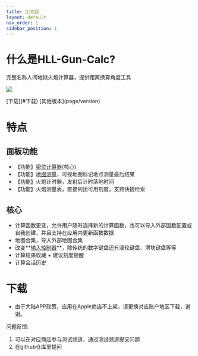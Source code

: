 ```yaml
---
title: 👏🏻欢迎
layout: default
nav_order: 1
sidebar_position: 1
---
```


# 什么是HLL-Gun-Calc?

完整名称人间地狱火炮计算器，提供距离换算角度工具

![](/images/banner.png)

<span class="fs-5">
[下载](#下载)
[其他版本](page/version)
</span>

# 特点

## 面板功能

- 【功能】[密位计算器](/page/calc/index)(核心)
- 【功能】[地图测量](/page/map/index)，可视地图标记地点测量最后结果
- 【功能】火炮计时器，发射后计时落地时间
- 【功能】火炮测量表，直接列出可用刻度，支持快捷检索

## 核心

- 计算函数更变，允许用户随时选择新的计算函数，也可以导入外部函数配置或自我创建，并且支持在应用内更新函数数据
- 地图合集，导入外部地图合集
- 改变**[输入控制器](/page/keyboard/index)**，除传统的数字键盘还有滚轮键盘、滑块键盘等等
- 计算结果收藏 + 建议刻度提醒
- 计算会话历史

# 下载

* 由于大陆APP政策，应用在Apple商店不上架，请更换对应账户地区下载，谢谢。

<DownloadTableWidget />

问题反馈:

1. 可以在对应商店参与测试频道，通过测试频道提交问题
2. 在github仓库里提问
